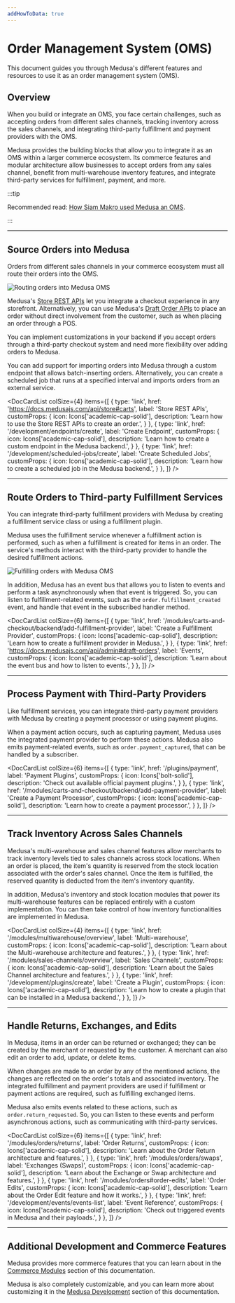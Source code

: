 ---
addHowToData: true
---


# Order Management System (OMS)

This document guides you through Medusa's different features and resources to use it as an order management system (OMS).

## Overview

When you build or integrate an OMS, you face certain challenges, such as accepting orders from different sales channels, tracking inventory across the sales channels, and integrating third-party fulfillment and payment providers with the OMS.

Medusa provides the building blocks that allow you to integrate it as an OMS within a larger commerce ecosystem. Its commerce features and modular architecture allow businesses to accept orders from any sales channel, benefit from multi-warehouse inventory features, and integrate third-party services for fulfillment, payment, and more.

:::tip

Recommended read: [How Siam Makro used Medusa an OMS](https://medusajs.com/blog/makro-omnichannel-order-orchestration/).

:::

---

## Source Orders into Medusa

Orders from different sales channels in your commerce ecosystem must all route their orders into the OMS.

![Routing orders into Medusa OMS](https://res.cloudinary.com/dza7lstvk/image/upload/v1695115403/Medusa%20Docs/Diagrams/oms-orders_to4yaq.jpg)

Medusa's [Store REST APIs](https://docs.medusajs.com/api/store) let you integrate a checkout experience in any storefront. Alternatively, you can use Medusa's [Draft Order APIs](https://docs.medusajs.com/api/admin#draft-orders) to place an order without direct involvement from the customer, such as when placing an order through a POS.

You can implement customizations in your backend if you accept orders through a third-party checkout system and need more flexibility over adding orders to Medusa.

You can add support for importing orders into Medusa through a custom endpoint that allows batch-inserting orders. Alternatively, you can create a scheduled job that runs at a specified interval and imports orders from an external service.

<DocCardList colSize={4} items={[
  {
    type: 'link',
    href: 'https://docs.medusajs.com/api/store#carts',
    label: 'Store REST APIs',
    customProps: {
      icon: Icons['academic-cap-solid'],
      description: 'Learn how to use the Store REST APIs to create an order.',
    }
  },
  {
    type: 'link',
    href: '/development/endpoints/create',
    label: 'Create Endpoint',
    customProps: {
      icon: Icons['academic-cap-solid'],
      description: 'Learn how to create a custom endpoint in the Medusa backend.',
    }
  },
  {
    type: 'link',
    href: '/development/scheduled-jobs/create',
    label: 'Create Scheduled Jobs',
    customProps: {
      icon: Icons['academic-cap-solid'],
      description: 'Learn how to create a scheduled job in the Medusa backend.',
    }
  },
]} />

---

## Route Orders to Third-party Fulfillment Services

You can integrate third-party fulfillment providers with Medusa by creating a fulfillment service class or using a fulfillment plugin.

Medusa uses the fulfillment service whenever a fulfillment action is performed, such as when a fulfillment is created for items in an order. The service's methods interact with the third-party provider to handle the desired fulfillment actions.

![Fulfilling orders with Medusa OMS](https://res.cloudinary.com/dza7lstvk/image/upload/v1695115456/Medusa%20Docs/Diagrams/oms-fulfillment_kfi1iz.jpg)

In addition, Medusa has an event bus that allows you to listen to events and perform a task asynchronously when that event is triggered. So, you can listen to fulfillment-related events, such as the `order.fulfillment_created` event, and handle that event in the subscribed handler method.

<DocCardList colSize={6} items={[
  {
    type: 'link',
    href: '/modules/carts-and-checkout/backend/add-fulfillment-provider',
    label: 'Create a Fulfillment Provider',
    customProps: {
      icon: Icons['academic-cap-solid'],
      description: 'Learn how to create a fulfillment provider in Medusa.',
    }
  },
  {
    type: 'link',
    href: 'https://docs.medusajs.com/api/admin#draft-orders',
    label: 'Events',
    customProps: {
      icon: Icons['academic-cap-solid'],
      description: 'Learn about the event bus and how to listen to events.',
    }
  },
]} />

---

## Process Payment with Third-Party Providers

Like fulfillment services, you can integrate third-party payment providers with Medusa by creating a payment processor or using payment plugins.

When a payment action occurs, such as capturing payment, Medusa uses the integrated payment provider to perform these actions. Medusa also emits payment-related events, such as `order.payment_captured`, that can be handled by a subscriber.

<DocCardList colSize={6} items={[
  {
    type: 'link',
    href: '/plugins/payment',
    label: 'Payment Plugins',
    customProps: {
      icon: Icons['bolt-solid'],
      description: 'Check out available official payment plugins.',
    }
  },
  {
    type: 'link',
    href: '/modules/carts-and-checkout/backend/add-payment-provider',
    label: 'Create a Payment Processor',
    customProps: {
      icon: Icons['academic-cap-solid'],
      description: 'Learn how to create a payment processor.',
    }
  },
]} />

---

## Track Inventory Across Sales Channels

Medusa's multi-warehouse and sales channel features allow merchants to track inventory levels tied to sales channels across stock locations. When an order is placed, the item's quantity is reserved from the stock location associated with the order's sales channel. Once the item is fulfilled, the reserved quantity is deducted from the item's inventory quantity.

In addition, Medusa's inventory and stock location modules that power its multi-warehouse features can be replaced entirely with a custom implementation. You can then take control of how inventory functionalities are implemented in Medusa.

<DocCardList colSize={4} items={[
  {
    type: 'link',
    href: '/modules/multiwarehouse/overview',
    label: 'Multi-warehouse',
    customProps: {
      icon: Icons['academic-cap-solid'],
      description: 'Learn about the Multi-warehouse architecture and features.',
    }
  },
  {
    type: 'link',
    href: '/modules/sales-channels/overview',
    label: 'Sales Channels',
    customProps: {
      icon: Icons['academic-cap-solid'],
      description: 'Learn about the Sales Channel architecture and features.',
    }
  },
  {
    type: 'link',
    href: '/development/plugins/create',
    label: 'Create a Plugin',
    customProps: {
      icon: Icons['academic-cap-solid'],
      description: 'Learn how to create a plugin that can be installed in a Medusa backend.',
    }
  },
]} />

---

## Handle Returns, Exchanges, and Edits

In Medusa, items in an order can be returned or exchanged; they can be created by the merchant or requested by the customer. A merchant can also edit an order to add, update, or delete items.

When changes are made to an order by any of the mentioned actions, the changes are reflected on the order's totals and associated inventory. The integrated fulfillment and payment providers are used if fulfillment or payment actions are required, such as fulfilling exchanged items.

Medusa also emits events related to these actions, such as `order.return_requested`. So, you can listen to these events and perform asynchronous actions, such as communicating with third-party services.

<DocCardList colSize={6} items={[
  {
    type: 'link',
    href: '/modules/orders/returns',
    label: 'Order Returns',
    customProps: {
      icon: Icons['academic-cap-solid'],
      description: 'Learn about the Order Return architecture and features.',
    }
  },
  {
    type: 'link',
    href: '/modules/orders/swaps',
    label: 'Exchanges (Swaps)',
    customProps: {
      icon: Icons['academic-cap-solid'],
      description: 'Learn about the Exchange or Swap architecture and features.',
    }
  },
  {
    type: 'link',
    href: '/modules/orders#order-edits',
    label: 'Order Edits',
    customProps: {
      icon: Icons['academic-cap-solid'],
      description: 'Learn about the Order Edit feature and how it works.',
    }
  },
  {
    type: 'link',
    href: '/development/events/events-list',
    label: 'Event Reference',
    customProps: {
      icon: Icons['academic-cap-solid'],
      description: 'Check out triggered events in Medusa and their payloads.',
    }
  },
]} />

---

## Additional Development and Commerce Features

Medusa provides more commerce features that you can learn about in the [Commerce Modules](../modules/overview.mdx) section of this documentation.

Medusa is also completely customizable, and you can learn more about customizing it in the [Medusa Development](../development/overview.mdx) section of this documentation.
